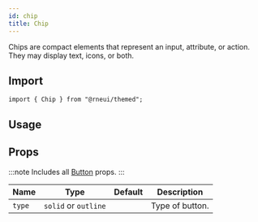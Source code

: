 ```yaml
---
id: chip
title: Chip
---
```



Chips are compact elements that represent an input, attribute, or action.
They may display text, icons, or both.

## Import

```tsx
import { Chip } from "@rneui/themed";
```

## Usage

<Usage />

## Props

:::note
Includes all [Button](button#props) props.
:::

<div class='table-responsive'>

| Name   | Type                 | Default | Description     |
| ------ | -------------------- | ------- | --------------- |
| `type` | `solid` or `outline` |         | Type of button. |

</div>
